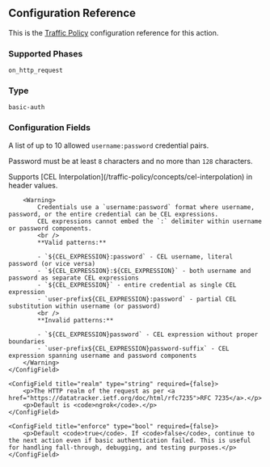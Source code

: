 
## Configuration Reference

This is the [Traffic Policy](/docs/traffic-policy/) configuration
reference for this action.

### Supported Phases

`on_http_request`

### Type

`basic-auth`

### Configuration Fields

<Config>
    <ConfigField title="credentials" type="array of strings" required={true} cel={true}>
        <p>A list of up to 10 allowed <code>username:password</code> credential pairs.</p>
        <p>Password must be at least <code>8</code> characters and no more than <code>128</code> characters.</p>
        <p>
			Supports [CEL Interpolation](/traffic-policy/concepts/cel-interpolation) in header values.
		</p>

        <Warning>
            Credentials use a `username:password` format where username, password, or the entire credential can be CEL expressions.
            CEL expressions cannot embed the `:` delimiter within username or password components.
            <br />
            **Valid patterns:**

            - `${CEL_EXPRESSION}:password` - CEL username, literal password (or vice versa)
            - `${CEL_EXPRESSION}:${CEL_EXPRESSION}` - both username and password as separate CEL expressions
            - `${CEL_EXPRESSION}` - entire credential as single CEL expression
            - `user-prefix${CEL_EXPRESSION}:password` - partial CEL substitution within username (or password)
            <br />
            **Invalid patterns:**

            - `${CEL_EXPRESSION}password` - CEL expression without proper boundaries
            - `user-prefix${CEL_EXPRESSION}password-suffix` - CEL expression spanning username and password components
        </Warning>
    </ConfigField>

    <ConfigField title="realm" type="string" required={false}>
        <p>The HTTP realm of the request as per <a href="https://datatracker.ietf.org/doc/html/rfc7235">RFC 7235</a>.</p>
        <p>Default is <code>ngrok</code>.</p>
    </ConfigField>

    <ConfigField title="enforce" type="bool" required={false}>
        <p>Default <code>true</code>. If <code>false</code>, continue to the next action even if basic authentication failed. This is useful for handling fall-through, debugging, and testing purposes.</p>
    </ConfigField>

</Config>
